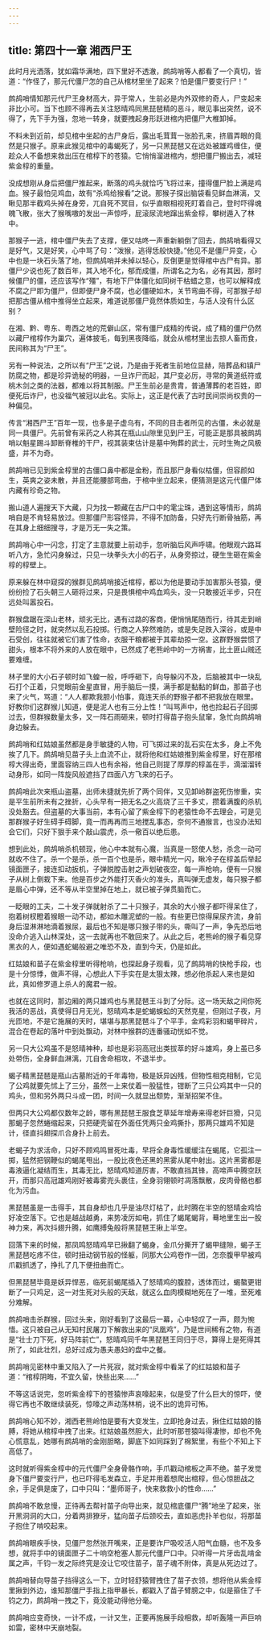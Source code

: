 ```yaml
---
---
---
```

title: 第四十一章 湘西尸王
---




此时月光洒落，犹如霜华满地，四下里好不透澈，鹧鸪哨等人都看了一个真切，皆道：“作怪了，那元代僵尸怎的自己从棺材里坐了起来？怕是僵尸要变行尸！”

鹧鸪哨情知那元代尸王身材高大，异于常人，生前必是内外双修的奇人，尸变起来非比小可。当下也顾不得再去关注怒晴鸡同黑琵琶精的恶斗，眼见事出突然，说不得了，先下手为强，忽地一转身，就要拽起身形跃进棺内把僵尸大椎卸掉。

不料未到近前，却见棺中坐起的古尸身后，露出毛茸茸一张脸孔来，挤眉弄眼的竟然是只猴子。原来此猴见棺中的毒蝎死了，另一只黑琵琶又在远处被雄鸡缠住，便趁众人不备想来救出压在棺椁下的苍猿。它悄悄溜进棺内，想把僵尸搬出去，减轻紫金椁的重量。

没成想刚从身后把僵尸推起来，断落的鸡头就恰巧飞将过来，撞得僵尸脸上满是鸡血。猴子最怕见鸡血，故有“杀鸡给猴看”之说。那猴子探出脑袋看见鲜血淋漓，又瞅见那半截鸡头掉在身旁，兀自死不冥目，似乎直眼相视死盯着自己，登时吓得魂魄飞散，张大了猴嘴嗷的发出一声惊呼，屁滚尿流地蹿出紫金椁，攀树遁入了林中。

那猴子一逃，棺中僵尸失去了支撑，便又咕咚一声重新躺倒了回去，鹧鸪哨看得又是好气，又是好笑，心中骂了句：“泼猴，逃得恁般快捷。”他见不是僵尸异变，心中也是一块石头落了地，但鹧鸪哨并未掉以轻心，反倒更是觉得棺中古尸有异。那僵尸少说也死了数百年，其入地不化，郁而成僵，所谓名之为名，必有其因，那时候僵尸的僵，还应该写作“殭”，有地下尸体僵化如同树干枯蜡之意，也可以解释成不腐之尸即为僵尸，但即便尸身不腐，也必僵硬如木，关节弯曲不得，可那猴子却把那古僵从棺中推得坐立起来，难道说那僵尸竟然体质如生，与活人没有什么区别？

在湘、黔、粤东、粤西之地的荒僻山区，常有僵尸成精的传说，成了精的僵尸仍然以藏尸棺椁作为巢穴，遍体披毛，每到黑夜降临，就会从棺材里出去掠人畜而食，民间称其为“尸王”。

另有一种说法，之所以有“尸王”之说，乃是由于死者生前地位显赫，陪葬品和镇尸防腐之物，都是珍异诡秘的明器，一旦诈尸而起，其尸变必厉，寻常的黄道纸符或桃木剑之类的法器，都难以将其制服。尸王生前必是贵胄，普通薄葬的老百姓，即便死后诈尸，也没福气被冠以此名。实际上，这正是代表了古时民间崇尚权贵的一种偏见。

传言“湘西尸王”百年一现，也多是子虚乌有，不同的目击者所见的古僵，未必就是同一具僵尸。先前曾有采药之人称其在瓶山山隙里见到尸王，可能正是那具被鹧鸪哨以魁星踢斗卸断脊椎的干尸，视其装束估计是墓中殉葬的武士，元时生殉之风极盛，并不为奇。

鹧鸪哨已见到紫金椁里的古僵口鼻中都是金粉，而且那尸身看似枯僵，但容颜如生，英爽之姿未散，并且还能腰部弯曲，于棺中坐立起来，便猜测是这元代僵尸体内藏有珍奇之物。

搬山道人遍搜天下大藏，只为找一颗藏在古尸口中的雮尘珠，遇到这等情形，鹧鸪哨自是不肯轻易放过。但那僵尸形容怪异，不得不加防备，只好先行断骨抽筋，再在其身上细细搜寻，才是万无一失之策。

鹧鸪哨心中一闪念，打定了主意就要上前动手，忽听脑后风声呼啸。他眼观六路耳听八方，急忙闪身躲过，只见一块拳头大小的石子，从身旁掠过，硬生生砸在紫金椁的椁壁上。

原来躲在林中窥探的猴群见鹧鸪哨接近棺椁，都以为他是要动手加害那头苍猿，便纷纷捡了石头朝三人砸将过来，只是畏惧棺中鸡血鸡头，没一只敢接近半步，只在远处叫嚣投石。

群猴盘踞在深山老林，顽劣无比，遇有过路的客商，便悄悄尾随而行，待其走到峭壁险径之时，就突然以乱石投掷。行商之人猝然难防，或是失足跌入深谷，或是中石受创，往往就被它们害了性命，衣服干粮都被于其辈劫掠一空。这群野猴尝惯了甜头，根本不将外来的人放在眼中，已然成了老熊岭中的一方祸害，比土匪山贼还要难缠。

林子里的大小石子顿时如飞蝗一般，呼呼砸下，向导躲闪不及，后脑被其中一块乱石打个正着，只觉眼前金星直冒，用手脑后一摸，满手都是黏黏的鲜血，那苗子也来了火气，骂道：“人人都欺我胆小怕事，竟连天杀的野猴子都不把我放在眼里。好教你们这群猴儿知道，便是泥人也有三分上性！”叫骂声中，他也捡起石子回掷过去，但群猴数量太多，又一阵石雨砸来，顿时打得苗子抱头鼠窜，急忙向鹧鸪哨身边躲去。

鹧鸪哨和红姑娘虽然都是身手敏捷的人物，可飞掷过来的乱石实在太多，身上不免挨了几下。鹧鸪哨见苗子头上血流不止，就将他和红姑娘推到紫金椁里，好在那棺椁大得出奇，里面容纳三四人也有余裕，他自己则提了厚厚的椁盖在手，滴溜溜转动身形，如同一阵旋风般遮挡了四面八方飞来的石子。

鹧鸪哨此次来瓶山盗墓，出师未捷就先折了两个同伴，又见卸岭群盗死伤惨重，实是平生前所未有之挫折，心头早有一把无名之火高烧了三千多丈，攒着满腹的杀机没处豁去。但盗墓的大事当前，本有心留了紫金椁下的老猿性命不去理会，可是见那群猴子好生碍手碍脚，竟一而再再而三地搅乱事态，奈何不通猴言，也没办法知会它们，只好下狠手来个敲山震虎，杀一儆百以绝后患。

想到此处，鹧鸪哨杀机顿现，他心中本就有心魔，当真是一怒使人愁，杀念一动可就收不住了。杀一个是杀，杀一百个也是杀，眼中精光一闪，瞅冷子在椁盖后举起镜面匣子，接连扣动扳机，子弹脱膛击射之声划破夜空，每一声枪响，便有一只猴子从树上倒栽下来。他是百步之外能打灭香火的准头，真叫弹无虚发，每只猴子都是眉心中弹，还不等从半空里掉在地上，就已被子弹贯脑而亡。

一眨眼的工夫，二十发子弹就射杀了二十只猴子，其余的大小猴子都吓得呆住了，抱着树杈瞪着猴眼一动不动，都如木雕泥塑的一般。有些更已惊得屎尿齐流，身前身后湿淋淋地滴着猴尿，最后也不知是哪只猴子带的头，嘶叫了一声，争先恐后地没命介逃入山林深处，这一去就再也不敢回来了。从此之后，老熊岭的猴子看见穿黑衣的人，便如遇蛇蝎般避之唯恐不及，直到今天，仍是如此。

红姑娘和苗子在紫金椁里听得枪响，也探起身子观看，见了鹧鸪哨的快枪手段，也是十分惊悸，做声不得，心想此人下手实在是太狠太辣，想必他杀起人来也是如此，真如修罗道上杀人的魔君一般。

也就在这同时，那边厢的两只雄鸡也与黑琵琶王斗到了分际。这一场天敌之间你死我活的恶战，真使得日月无光，怒晴鸡本是蛇蝎蜈蚣的天然克星，但刚过子夜，月光匝地，不是它施展的天时，堪堪与那黑琵琶斗了个平手，金鸡彩羽和蝎甲碎片，混合在卷起的落叶中到处飘动，对林中猴群的连番骚动恍如不觉。

另一只大公鸡虽不是怒晴神种，却也是彩羽高冠出类拔萃的好斗雄鸡，身上虽已多处带伤，全身鲜血淋漓，兀自舍命相攻，不退半步。

蝎子精黑琵琶是瓶山古墓附近的千年毒物，极是妖异凶残，但物性相克相制，它见了公鸡就要先怵上了三分，虽然一上来仗着一股猛性，钳断了三只公鸡其中一只的鸡头，但和另外两只斗成一团，时间一久就显出颓势，渐渐招架不住。

但两只大公鸡都仅数年之龄，哪有黑琵琶王服食芝草延年增寿来得老奸巨猾，只见那蝎子忽然蜷缩起来，只把硬壳留在外面任凭两只金鸡撕扑，那两只雄鸡不知是计，径直抖翅探爪合身扑上前去。

老蝎子为求活命，只好不顾鸡鸣冒死吐毒，早将全身毒性缓缓注在蝎尾，它孤注一掷，猛然把钢鞭似的蝎尾甩出，一股比夜色还黑的黑雾从尾中射出。这片黑雾都是毒液逼化凝结而生，其毒无比，怒晴鸡知道厉害，不敢直挡其锋，高啼声中腾空跃开，而那只高冠雄鸡刚好被毒雾兜头裹住，全身羽翎顿时凋落飘散，皮肉骨骼也都化为污血。

黑琵琶虽是一击得手，其自身却也几乎是油尽灯枯了，此时腾在半空的怒晴金鸡恰好凌空落下。它也是越战越勇，来势凌厉如电，抓住了蝎尾蝎背，蓦地里生出一股神力来，再次抖翅升腾，如鹰搏兔般将黑琵琶王揪上半空。

回落下来的时候，那凤鸣怒晴鸡早已揪翻了蝎身，金爪分撕开了蝎甲缝隙，蝎子王黑琵琶吃疼不住，顿时扭动钢节般的怪躯，同那大公鸡卷作一团，怎奈腹甲早被鸡爪戳抓透了，挣扎了几下便扭曲而亡。

但黑琵琶毕竟是妖异悍恶，临死前蝎尾插入了怒晴鸡的腹腔，透体而过，蝎螯更钳断了一只鸡足，这一对生死对头般的天敌，就这么血肉模糊地死在了一堆，至死难分难解。

鹧鸪哨击杀群猴，回过头来，刚好看到了这最后一幕，心中轻叹了一声，颇为惋惜。这只被自己从无知村民屠刀下解救出来的“凤凰鸡”，乃是世间稀有之物，有道是“壮士刀下死，好马阵前亡”，怒晴鸡同千年黑琵琶王同归于尽，算得上是死得其所了，如此壮烈，总好过成为愚夫愚妇的盘中之餐。

鹧鸪哨见密林中重又陷入了一片死寂，就对紫金椁中看呆了的红姑娘和苗子道：“棺椁阴晦，不宜久留，快些出来……”

不等这话说完，忽听紫金椁下的苍猿惨声哀嚎起来，似是受了什么巨大的惊吓，使得它再也不敢继续装死，惊嚎之声动荡林梢，说不出的诡异可怖。

鹧鸪哨心知不妙，湘西老熊岭怕是要有大变发生，立即抢身过去，揪住红姑娘的胳膊，将她从棺椁中拽了出来。红姑娘虽然胆大，此时听那苍猿叫得凄惨，却也不免心慌意乱，她哪有鹧鸪哨的金刚胆略，脚底下如同踩到了棉絮里，有些个不知上下高低了。

这时就听得紫金椁中的元代僵尸全身骨骼作响，手爪戳动棺板之声不绝。苗子发觉身下僵尸要变行尸，也已吓得毛发森立，手足并用着想爬出棺椁，但心惊胆战之余，手足俱是废了，口中只叫：“墨师哥子，快来救救小的性命……”

鹧鸪哨不敢怠慢，正待再去帮衬苗子向导出来，就见棺底僵尸“腾”地坐了起来，张开黑洞洞的大口，分着两排獠牙，猛向苗子后颈咬去，直如恶虎扑羊也似，将那苗子抱住了啃咬起来。

鹧鸪哨眼疾手快，见僵尸忽然张开嘴来，正是要诈尸吸咬活人阳气血髓，也不及多想，就将手中的镜面匣子二十响空枪塞人那元代僵尸口中。只听得一片牙齿乱啃金属之声，千钧一发之际终究是没让它咬住苗子，苗子魂不附体，真是从死边过了。

鹧鸪哨替向导苗子挡得这么一下，立时轻舒猿臂拽住了苗子衣领，想将他从紫金椁里揪到外边，谁知那僵尸手指上指甲暴长，都戳入了苗子臂膀之中，似是箍住了千钧之力，鹧鸪哨一拽之下，竟没能动得他分毫。

鹧鸪哨应变奇快，一计不成，一计又生，正要再施展手段相救，却听轰隆一声巨响如雷，密林中天崩地裂。